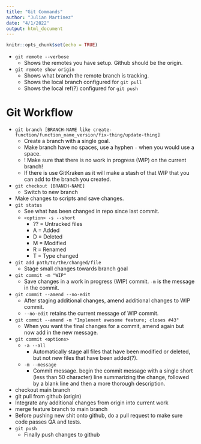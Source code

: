 ```yaml
---
title: "Git Commands"
author: "Julian Martinez"
date: "4/1/2022"
output: html_document
---
```


```r
knitr::opts_chunk$set(echo = TRUE)
```

-   `git remote --verbose`
    -   Shows the remotes you have setup. Github should be the origin.
-   `git remote show origin`
    -   Shows what branch the remote branch is tracking.
    -   Shows the local branch configured for `git pull`
    -   Shows the local ref(?) configured for `git push`

# Git Workflow

-   `git branch [BRANCH-NAME like create-function/function_name_version/fix-thing/update-thing]`
    -   Create a branch with a single goal.
    -   Make branch have no spaces, use a hyphen `-` when you would use a space.
    -   ! Make sure that there is no work in progress (WIP) on the current branch!
    -   If there is use GitKraken as it will make a stash of that WIP that you can
        add to the branch you created.
-   `git checkout [BRANCH-NAME]`
    -   Switch to new branch
-   Make changes to scripts and save changes.
-   `git status`
    -   See what has been changed in repo since last commit.
    -   `<option> -s --short`
        -   ?? = Untracked files
        -   A  = Added
        -   D  = Deleted
        -   M  = Modified
        -   R  = Renamed
        -   T  = Type changed
-   `git add path/to/the/changed/file`
    -   Stage small changes towards branch goal
-   `git commit -m "WIP"`
    -   Save changes in a work in progress (WIP) commit. `-m` is the message in
        the commit.
-   `git commit --amend --no-edit`
    -   After staging additional changes, amend additional changes to WIP commit.
    -   `--no-edit` retains the current message of WIP commit.
-   `git commit --amend -m "Implement awesome feature; closes #43"`
    -   When you want the final changes for a commit, amend again but now add in
        the new message.
-   `git commit <options>`
    -   `-a --all`
        -   Automatically stage all files that have been modified or deleted, but
            not new files that have been added(?).
    -   `-m --message`
        -   Commit message. begin the commit message with a single short (less than 50 character)
            line summarizing the change, followed by a blank line and then a more thorough description.
-   checkout main branch
-   git pull from github (origin)
-   Integrate any additional changes from origin into current work
-   merge feature branch to main branch
-   Before pushing new shit onto github, do a pull request to make sure code
    passes QA and tests.
-   `git push`
    -   Finally push changes to github
